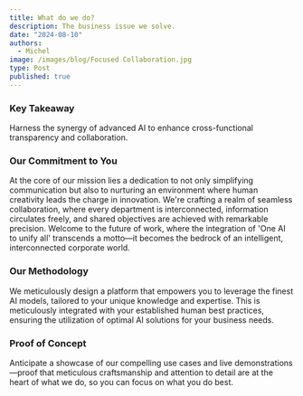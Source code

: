 ```yaml
---
title: What do we do?
description: The business issue we solve.
date: "2024-08-10"
authors:
  - Michel
image: /images/blog/Focused Collaboration.jpg
type: Post
published: true
---
```


### Key Takeaway

Harness the synergy of advanced AI to enhance cross-functional transparency and collaboration.

### Our Commitment to You

At the core of our mission lies a dedication to not only simplifying communication but also to nurturing an environment where human creativity leads the charge in innovation. We're crafting a realm of seamless collaboration, where every department is interconnected, information circulates freely, and shared objectives are achieved with remarkable precision. Welcome to the future of work, where the integration of 'One AI to unify all' transcends a motto—it becomes the bedrock of an intelligent, interconnected corporate world.

### Our Methodology

We meticulously design a platform that empowers you to leverage the finest AI models, tailored to your unique knowledge and expertise. This is meticulously integrated with your established human best practices, ensuring the utilization of optimal AI solutions for your business needs.

### Proof of Concept

Anticipate a showcase of our compelling use cases and live demonstrations—proof that meticulous craftsmanship and attention to detail are at the heart of what we do, so you can focus on what you do best.
